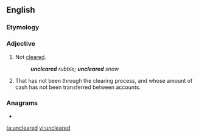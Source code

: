 ==English==

===Etymology===
{{prefix|un|cleared|lang=en}}

===Adjective===
{{en-adj|-}}

# Not [[cleared]].
#: '''''uncleared''' rubble; '''uncleared''' snow''
# {{label|en|of a cheque}} That has not been through the clearing process, and whose amount of cash has not been transferred between accounts.

===Anagrams===
* {{l|en|undeclare}}

[[ta:uncleared]]
[[vi:uncleared]]